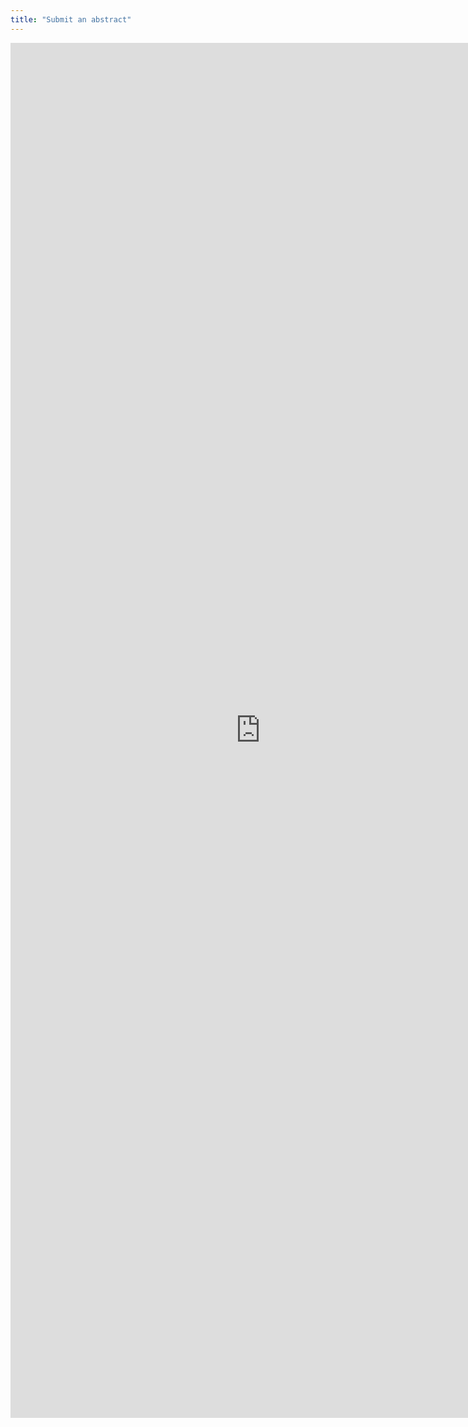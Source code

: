 ```yaml
---
title: "Submit an abstract"
---
```


<iframe src="https://docs.google.com/forms/d/e/1FAIpQLSdmYTxxGsIbcFh5UaYurttMu9BHcu3--XEjSZ-8LVTlq7gePw/viewform?embedded=true" width="800" height="2200" frameborder="0" marginheight="0" marginwidth="0">Loading…</iframe>
